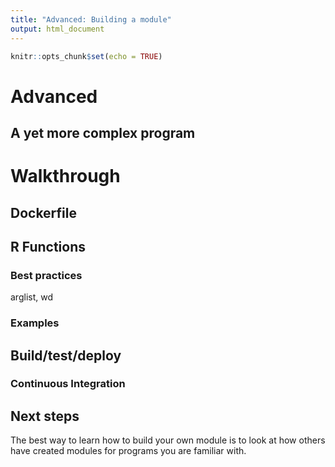 ```yaml
---
title: "Advanced: Building a module"
output: html_document
---
```


```r
knitr::opts_chunk$set(echo = TRUE)
```


# Advanced

## A yet more complex program

# Walkthrough

## Dockerfile

## R Functions

### Best practices

arglist, wd

### Examples

## Build/test/deploy

### Continuous Integration


## Next steps

The best way to learn how to build your own module is to look at how others have
created modules for programs you are familiar with.
